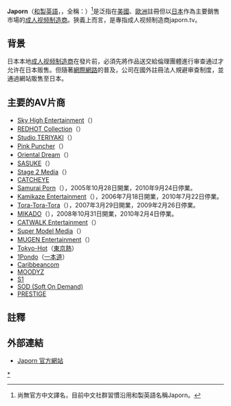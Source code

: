 {{noteTA
|1=zh-tw:影片;zh-cn:视频;}}
'''Japorn'''（[[和製英語|和製英語]]，{{lang|ja|ジャポルノ}}，全稱：{{lang|en|'''Jap'''anese P'''orn'''}}）<ref>尚無官方中文譯名，目前中文社群習慣沿用和製英語名稱Japorn。</ref>是泛指在[[美國|美國]]、[[歐洲|歐洲]]註冊但以[[日本|日本]]作為主要銷售市場的[[成人视频制造商|成人视频制造商]]。狹義上而言，是專指成人视频制造商japorn.tv。

== 背景 ==
{{See also|成人视频制造商|无码视频}}
日本本地[[成人视频制造商|成人视频制造商]]在發片前，必須先將作品送交給倫理團體進行审查通过才允许在日本贩售。但隨著[[網際網路|網際網路]]的普及，公司在國外註冊法人規避审查制度，並通過網站販售至日本。

== 主要的AV片商 ==
* [[Sky_High_Entertainment作品列表|Sky High Entertainment]]（{{lang|ja|スカイハイエンターテインメント}}）
* [[REDHOT_Collection作品列表|REDHOT Collection]]（{{lang|ja|レッドホットコレクション}}）
* [[Studio_TERIYAKI|Studio TERIYAKI]]（{{lang|ja|スタジオテリヤキ}}）
* [[Pink_Puncher|Pink Puncher]]（{{lang|ja|ピンクパンチャー}}）
* [[Oriental_Dream|Oriental Dream]]（{{lang|ja|オリエンタルドリーム}}）
* [[SASUKE_(AV公司)|SASUKE]]（{{lang|ja|サスケ}}）
* [[Stage_2_Media|Stage 2 Media]]（{{lang|ja|ステージ 2 メディア}}）
* [[CATCHEYE|CATCHEYE]]
* [[Samurai_Porn|Samurai Porn]]（{{lang|ja|サムライポルノ}}），2005年10月28日開業，2010年9月24日停業。
* [[Kamikaze_Entertainment|Kamikaze Entertainment]]（{{lang|ja|カミカゼエンターテインメント}}），2006年7月18日開業，2010年7月22日停業。
* [[Tora-Tora-Tora|Tora-Tora-Tora]]（{{lang|ja|トラトラトラ}}），2007年3月29日開業，2009年2月26日停業。
* [[MIKADO|MIKADO]]（{{lang|ja|ミカド}}），2008年10月31日開業，2010年2月4日停業。
* [[CATWALK_Entertainment|CATWALK Entertainment]]（{{lang|ja|キャットウォーク}}）
* [[Super_Model_Medial作品列表|Super Model Media]]（{{lang|ja|スーパーモデルメディア}}）
* [[MUGEN_Entertainment|MUGEN Entertainment]]（{{lang|ja|ムゲンエンターテインメント}}）
* [[Tokyo-Hot|Tokyo-Hot]]（[[東京熱|東京熱]]）
* [[1pondo|1Pondo]]（[[一本道|一本道]]）
* [[Caribbeancom|Caribbeancom]]
* [[MOODYZ|MOODYZ]]
* [[S1_(成人影片製造商)|S1]]
* [[Soft_On_Demand|SOD (Soft On Demand)]]
* [[PRESTIGE|PRESTIGE]]

== 註釋 ==
{{Reflist}}

== 外部連結 ==
* [http://www.japorn.tv/ Japorn 官方網站] {{Wayback|url=http://www.japorn.tv/ |date=20200922183555 }}

{{porn-stub}}
{{DEFAULTSORT:Japorn}}
[[Category:日本色情片公司|*]]